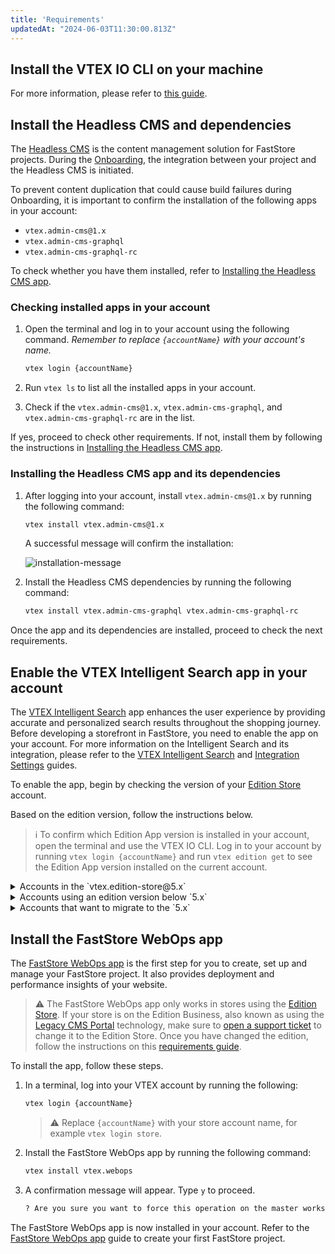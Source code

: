 ```yaml
---
title: 'Requirements'
updatedAt: "2024-06-03T11:30:00.813Z"
---
```


<Steps>

## Install the VTEX IO CLI on your machine

For more information, please refer to [this guide](https://developers.vtex.com/vtex-developer-docs/docs/vtex-io-documentation-vtex-io-cli-installation-and-command-reference).

## Install the Headless CMS and dependencies

The [Headless CMS](https://developers.vtex.com/docs/guides/faststore/headless-cms-overview) is the content management solution for FastStore projects. During the [Onboarding](https://developers.vtex.com/docs/guides/faststore/getting-started-overview),
the integration between your project and the Headless CMS is initiated.

To prevent content duplication that could cause build failures during Onboarding, it is important to confirm the installation of the following apps in your account: 
- `vtex.admin-cms@1.x`
- `vtex.admin-cms-graphql`
- `vtex.admin-cms-graphql-rc`

To check whether you have them installed, refer to [Installing the Headless CMS app](https://developers.vtex.com/docs/guides/faststore/getting-started-requirements#installing-the-headless-cms-app-and-its-dependencies).

### Checking installed apps in your account

1. Open the terminal and log in to your account using the following command. *Remember to replace `{accountName}` with your account's name.*

    ```bash
    vtex login {accountName}
    ```

2. Run `vtex ls` to list all the installed apps in your account.
3. Check if the `vtex.admin-cms@1.x`, `vtex.admin-cms-graphql`, and `vtex.admin-cms-graphql-rc` are in the list.

If yes, proceed to check other requirements. If not, install them by following the instructions in [Installing the Headless CMS app](https://developers.vtex.com/docs/guides/faststore/getting-started-requirements#installing-the-headless-cms-app-and-its-dependencies).

### Installing the Headless CMS app and its dependencies

1. After logging into your account, install `vtex.admin-cms@1.x` by running the following command:

    ```bash
    vtex install vtex.admin-cms@1.x
    ```

    A successful message will confirm the installation:

    ![installation-message](https://vtexhelp.vtexassets.com/assets/docs/src/cms-install___7144afabf5a895ba92905926808507b2.png)

2. Install the Headless CMS dependencies by running the following command:

    ```bash
    vtex install vtex.admin-cms-graphql vtex.admin-cms-graphql-rc
    ```

Once the app and its dependencies are installed, proceed to check the next requirements.

## Enable the VTEX Intelligent Search app in your account

The [VTEX Intelligent Search](https://help.vtex.com/tracks/vtex-intelligent-search) app enhances the user experience by providing accurate and personalized search results throughout the shopping journey.
Before developing a storefront in FastStore, you need to enable the app on your account. For more information on the Intelligent Search and its integration, please refer to the [VTEX Intelligent Search](https://help.vtex.com/tracks/vtex-intelligent-search) and [Integration Settings](https://help.vtex.com/en/tracks/vtex-intelligent-search--19wrbB7nEQcmwzDPl1l4Cb/6wKQgKmu2FT6084BJT7z5V) guides.

To enable the app, begin by checking the version of your [Edition Store](https://developers.vtex.com/docs/guides/vtex-io-documentation-edition-app) account.

Based on the edition version, follow the instructions below.

> ℹ️ To confirm which Edition App version is installed in your account, open the terminal and use the VTEX IO CLI. Log in to your account by running `vtex login {accountName}` and run `vtex edition get` to see the Edition App version installed on the current account.

<details>
<summary>Accounts in the `vtex.edition-store@5.x`</summary>

If your account is using the `vtex.edition-store@5.x` major, the VTEX Intelligent Search app is already included, and you need to integrate the app via VTEX Admin.

To integrate the VTEX Intelligent Search, go to the VTEX Admin and access **Store Settings > Intelligent Search > Integrations** and click on `START INTEGRATION`.

</details>

<details>
<summary>Accounts using an edition version below `5.x`</summary>

1. In the VTEX IO CLI, log in to your VTEX account by running `vtex login {accountName}`. *Remember to replace the value between brackets with your account name.*
2. If the VTEX Intelligent Search app is not installed in your account, run the following for Intelligent Search:

    ```bash
    vtex install vtex.search-resolver@1.x vtex.admin-search@1.x
    ```

After successfully installing the app, integrate it by accessing the VTEX Admin, go to **Store Settings > Intelligent Search > Integrations**, and click on `START INTEGRATION`.

</details>

<details>
<summary>Accounts that want to migrate to the `5.x`</summary>

If you are using a different major version and want to migrate, please [open a ticket with VTEX Support](https://help.vtex.com/en/support) and request the installation of the Edition app `vtex.edition-store@5.x`.

</details>

## Install the FastStore WebOps app

The [FastStore WebOps app](https://developers.vtex.com/docs/guides/faststore/1-onboarding-overview) is the first step for you to create, set up and manage your FastStore project. It also provides deployment and performance insights of your website.

> ⚠️ The FastStore WebOps app only works in stores using the [Edition Store](https://developers.vtex.com/docs/guides/vtex-io-documentation-edition-app#list-of-native-edition-apps). If your store is on the Edition Business, also known as using the [Legacy CMS Portal](https://help.vtex.com/es/tracks/cms--2YcpgIljVaLVQYMzxQbc3z/1oN446gRGcR2s70RvBCAmj) technology, make sure to [open a support ticket](https://help-tickets.vtex.com/smartlink/sso/login/zendesk) to change it to the Edition Store.
Once you have changed the edition, follow the instructions on this [requirements guide](https://developers.vtex.com/docs/guides/faststore/getting-started-requirements#install-the-vtex-io-cli-on-your-machine).

To install the app, follow these steps.

1. In a terminal, log into your VTEX account by running the following:

    ```bash
    vtex login {accountName}
    ```

    > ⚠️ Replace `{accountName}` with your store account name, for example `vtex login store`.

2. Install the FastStore WebOps app by running the following command:

    ```bash
    vtex install vtex.webops
    ```

3. A confirmation message will appear. Type `y` to proceed.

    ```bash
    ? Are you sure you want to force this operation on the master workspace on the account store? » (y/N)
    ```
The FastStore WebOps app is now installed in your account. Refer to the [FastStore WebOps app](https://developers.vtex.com/docs/guides/faststore/1-onboarding-overview) guide to create your first FastStore project.

</Steps>
